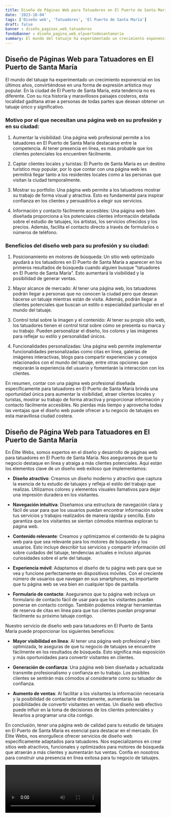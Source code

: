```yaml
---
title: Diseño de Páginas Web para Tatuadores en El Puerto de Santa María
date: '2023-10-04'
tags: ['Diseño web', 'Tatuadores', 'El Puerto de Santa María']
draft: false
banner : diseño_paginas_web_tatuadores
fondoBanner : diseño_pagina_web_elpuertodesantamaría
summary: El mundo del tatuaje ha experimentado un crecimiento exponencial en los últimos años, convirtiéndose en una forma de expresión artística muy popular. En la ciudad de El Puerto de Santa María, esta tendencia no es diferente. Con su rica historia y maravillosos paisajes costeros, esta localidad gaditana atrae a personas de todas partes que desean obtener un tatuaje único y significativo.
---
```


## Diseño de Páginas Web para Tatuadores en El Puerto de Santa María

El mundo del tatuaje ha experimentado un crecimiento exponencial en los últimos años, convirtiéndose en una forma de expresión artística muy popular. En la ciudad de El Puerto de Santa María, esta tendencia no es diferente. Con su rica historia y maravillosos paisajes costeros, esta localidad gaditana atrae a personas de todas partes que desean obtener un tatuaje único y significativo.

### Motivo por el que necesitan una página web en su profesión y en su ciudad:

1. Aumentar la visibilidad: Una página web profesional permite a los tatuadores en El Puerto de Santa María destacarse entre la competencia. Al tener presencia en línea, es más probable que los clientes potenciales los encuentren fácilmente.

2. Captar clientes locales y turistas: El Puerto de Santa María es un destino turístico muy popular, por lo que contar con una página web les permitirá llegar tanto a los residentes locales como a las personas que visitan la ciudad temporalmente.

3. Mostrar su portfolio: Una página web permite a los tatuadores mostrar su trabajo de forma visual y atractiva. Esto es fundamental para inspirar confianza en los clientes y persuadirlos a elegir sus servicios.

4. Información y contacto fácilmente accesibles: Una página web bien diseñada proporciona a los potenciales clientes información detallada sobre el estudio de tatuajes, los artistas, los servicios ofrecidos y los precios. Además, facilita el contacto directo a través de formularios o números de teléfono.

### Beneficios del diseño web para su profesión y su ciudad:

1. Posicionamiento en motores de búsqueda: Un sitio web optimizado ayudará a los tatuadores en El Puerto de Santa María a aparecer en los primeros resultados de búsqueda cuando alguien busque "tatuadores en El Puerto de Santa María". Esto aumentará la visibilidad y la posibilidad de generar ventas.

2. Mayor alcance de mercado: Al tener una página web, los tatuadores podrán llegar a personas que no conocen la ciudad pero que desean hacerse un tatuaje mientras están de visita. Además, podrán llegar a clientes potenciales que buscan un estilo o especialidad particular en el mundo del tatuaje.

3. Control total sobre la imagen y el contenido: Al tener su propio sitio web, los tatuadores tienen el control total sobre cómo se presenta su marca y su trabajo. Pueden personalizar el diseño, los colores y las imágenes para reflejar su estilo y personalidad únicos.

4. Funcionalidades personalizadas: Una página web permite implementar funcionalidades personalizadas como citas en línea, galerías de imágenes interactivas, blogs para compartir experiencias y consejos relacionados con el mundo del tatuaje, entre otras opciones que mejorarán la experiencia del usuario y fomentarán la interacción con los clientes.

En resumen, contar con una página web profesional diseñada específicamente para tatuadores en El Puerto de Santa María brinda una oportunidad única para aumentar la visibilidad, atraer clientes locales y turistas, mostrar su trabajo de forma atractiva y proporcionar información y contacto fácilmente accesibles. No pierdas más tiempo y aprovecha todas las ventajas que el diseño web puede ofrecer a tu negocio de tatuajes en esta maravillosa ciudad costera.

<GifSeo />

<Cta />

## Diseño de Página Web para Tatuadores en El Puerto de Santa María

En Élite Webs, somos expertos en el diseño y desarrollo de páginas web para tatuadores en El Puerto de Santa María. Nos aseguramos de que tu negocio destaque en línea y atraiga a más clientes potenciales. Aquí están los elementos clave de un diseño web exitoso que implementamos:

- **Diseño atractivo**: Creamos un diseño moderno y atractivo que captura la esencia de tu estudio de tatuajes y refleja el estilo del trabajo que realizas. Utilizamos colores y elementos visuales llamativos para dejar una impresión duradera en los visitantes.

- **Navegación intuitiva**: Diseñamos una estructura de navegación clara y fácil de usar para que los usuarios puedan encontrar información sobre tus servicios y trabajos realizados de manera rápida y sencilla. Esto garantiza que los visitantes se sientan cómodos mientras exploran tu página web.

- **Contenido relevante**: Creamos y optimizamos el contenido de tu página web para que sea relevante para los motores de búsqueda y los usuarios. Esto incluye describir tus servicios y compartir información útil sobre cuidados del tatuaje, tendencias actuales e incluso algunas curiosidades sobre el arte del tatuaje.

- **Experiencia móvil**: Adaptamos el diseño de tu página web para que se vea y funcione perfectamente en dispositivos móviles. Con el creciente número de usuarios que navegan en sus smartphones, es importante que tu página web se vea bien en cualquier tipo de pantalla.

- **Formulario de contacto**: Aseguramos que tu página web incluya un formulario de contacto fácil de usar para que los visitantes puedan ponerse en contacto contigo. También podemos integrar herramientas de reserva de citas en línea para que tus clientes puedan programar fácilmente su próximo tatuaje contigo.

Nuestro servicio de diseño web para tatuadores en El Puerto de Santa María puede proporcionar los siguientes beneficios:

- **Mayor visibilidad en línea**: Al tener una página web profesional y bien optimizada, te aseguras de que tu negocio de tatuajes se encuentre fácilmente en los resultados de búsqueda. Esto significa más exposición y más oportunidades para convertir visitantes en clientes.

- **Generación de confianza**: Una página web bien diseñada y actualizada transmite profesionalismo y confianza en tu trabajo. Los posibles clientes se sentirán más cómodos al considerarte como su tatuador de confianza.

- **Aumento de ventas**: Al facilitar a los visitantes la información necesaria y la posibilidad de contactarte directamente, aumentarás las posibilidades de convertir visitantes en ventas. Un diseño web efectivo puede influir en la toma de decisiones de los clientes potenciales y llevarlos a programar una cita contigo.

En conclusión, tener una página web de calidad para tu estudio de tatuajes en El Puerto de Santa María es esencial para destacar en el mercado. En Élite Webs, nos enorgullece ofrecer servicios de diseño web específicamente adaptados para tatuadores. Nos especializamos en crear sitios web atractivos, funcionales y optimizados para motores de búsqueda que atraerán a más clientes y aumentarán tus ventas. Confía en nosotros para construir una presencia en línea exitosa para tu negocio de tatuajes.

<Video />

<CtaBot job='Tatuadores' city='El Puerto de Santa María'/>

<Gmaps query='El Puerto de Santa María+españa+maps' />